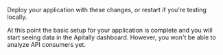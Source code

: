 Deploy your application with these changes, or restart if you're testing locally.

<Check>
  At this point the basic setup for your application is complete and you will start seeing data in the Apitally dashboard.
  However, you won't be able to analyze API consumers yet.
</Check>
